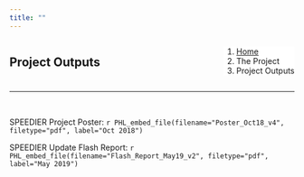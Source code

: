 ```yaml
---
title: ""
---
```


<!--Add a loading bar!-->
<script src="pace.js"></script>
<link href="pace_loadbar_loading.css" rel="stylesheet" />

<!--Create a block for title and breadcrumbs to appear on same line-->
<div style="width: 100%; display: inline-block;">
<div style="float: left;">
# Project Outputs
</div>
<div style="float: right;">
<ol class="breadcrumb" style="background-color:white;">
  <li class="breadcrumb-item"><a href="index.html">Home</a></li>
  <li class="breadcrumb-item">The Project</li>
  <li class="breadcrumb-item active">Project Outputs</li>
</ol>

</div>
</div>
<hr class="hr-orange">

<br>

<!--Begin page content!-->

SPEEDIER Project Poster: `r PHL_embed_file(filename="Poster_Oct18_v4", filetype="pdf", label="Oct 2018")`

SPEEDIER Update Flash Report: `r PHL_embed_file(filename="Flash_Report_May19_v2", filetype="pdf", label="May 2019")`

